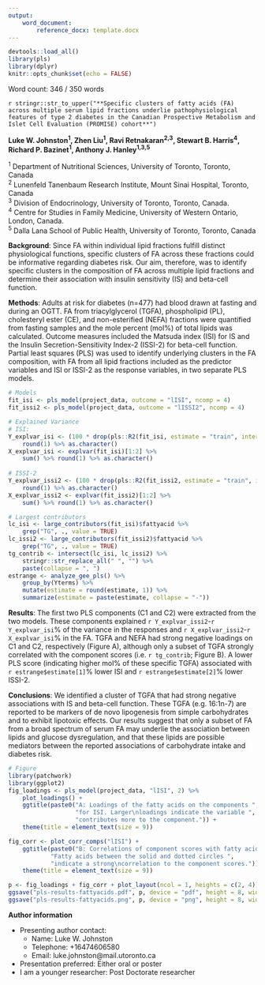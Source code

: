 ```yaml
---
output: 
    word_document:
        reference_docx: template.docx
---
```


```r
devtools::load_all()
library(pls)
library(dplyr)
knitr::opts_chunk$set(echo = FALSE)
```

Word count: 346 / 350 words

`r stringr::str_to_upper("**Specific clusters of fatty acids (FA) across multiple serum lipid fractions underlie pathophysiological features of type 2 diabetes in the Canadian Prospective Metabolism and Islet Cell Evaluation (PROMISE) cohort**")`

**Luke W. Johnston^1^, Zhen Liu^1^, Ravi Retnakaran^2,3^, Stewart B. Harris^4^, Richard P. Bazinet^1^, Anthony J. Hanley^1,3,5^**

| ^1^ Department of Nutritional Sciences, University of Toronto, Toronto, Canada
| ^2^ Lunenfeld Tanenbaum Research Institute, Mount Sinai Hospital, Toronto, Canada
| ^3^ Division of Endocrinology, University of Toronto, Toronto, Canada.
| ^4^ Centre for Studies in Family Medicine, University of Western Ontario, London, Canada.
| ^5^ Dalla Lana School of Public Health, University of Toronto, Toronto, Canada

**Background**: 
Since FA within individual lipid fractions fulfill distinct
physiological functions, specific clusters of FA across these fractions could be informative 
regarding diabetes risk. Our aim, therefore, was to identify specific clusters in the 
composition of FA across multiple lipid fractions and determine their association with insulin sensitivity
(IS) and beta-cell function.

**Methods**: 
Adults at risk for diabetes (n=477) had blood drawn at fasting and during an OGTT. FA from
triacylglycerol (TGFA), phospholipid (PL), cholesteryl ester (CE), and non-esterified
(NEFA) fractions were quantified from fasting samples and the mole percent
(mol%) of total lipids was calculated. Outcome measures included the Matsuda index
(ISI) for IS and the Insulin Secretion-Sensitivity Index-2 (ISSI-2) for
beta-cell function. Partial least squares (PLS) was used to identify underlying
clusters in the FA composition, with FA from all lipid fractions included as the
predictor variables and ISI or ISSI-2 as the response variables, in two
separate PLS models.

```r
# Models
fit_isi <- pls_model(project_data, outcome = "lISI", ncomp = 4) 
fit_issi2 <- pls_model(project_data, outcome = "lISSI2", ncomp = 4) 

# Explained Variance
# ISI:
Y_explvar_isi <- (100 * drop(pls::R2(fit_isi, estimate = "train", intercept = FALSE)$val))[2] %>% 
    round(1) %>% as.character()
X_explvar_isi <- explvar(fit_isi)[1:2] %>% 
    sum() %>% round(1) %>% as.character()
    
# ISSI-2
Y_explvar_issi2 <- (100 * drop(pls::R2(fit_issi2, estimate = "train", intercept = FALSE)$val))[2] %>% 
    round(1) %>% as.character()
X_explvar_issi2 <- explvar(fit_issi2)[1:2] %>% 
    sum() %>% round(1) %>% as.character()

# Largest contributors
lc_isi <- large_contributors(fit_isi)$fattyacid %>% 
    grep("TG", ., value = TRUE)
lc_issi2 <- large_contributors(fit_issi2)$fattyacid %>% 
    grep("TG", ., value = TRUE) 
tg_contrib <- intersect(lc_isi, lc_issi2) %>% 
    stringr::str_replace_all(" ", "") %>% 
    paste(collapse = ", ")
estrange <- analyze_gee_pls() %>% 
    group_by(Yterms) %>% 
    mutate(estimate = round(estimate, 1)) %>% 
    summarize(estimate = paste(estimate, collapse = "-"))
```

**Results**:
The first two PLS components (C1 and C2) were extracted from the two models. These components
explained `r Y_explvar_issi2`-`r Y_explvar_isi`% of the variance in the
responses and `r X_explvar_issi2`-`r X_explvar_isi`% in the FA. TGFA and NEFA had 
strong negative loadings on C1 and C2, respectively (Figure A),
although only a subset of TGFA strongly correlated with the component scores
(i.e. `r tg_contrib`; Figure B). A lower PLS score 
(indicating higher mol% of these specific TGFA)
associated with `r estrange$estimate[1]`% lower ISI and `r estrange$estimate[2]`% lower ISSI-2.

**Conclusions**:
We identified a cluster of TGFA that had strong negative associations with IS
and beta-cell function. These TGFA (e.g. 16:1n-7) are
reported to be markers of de novo lipogenesis from simple carbohydrates and 
to exhibit lipotoxic effects. Our results suggest that
only a subset of FA from a broad spectrum of serum FA may underlie the association
between lipids and glucose dysregulation, and that these lipids are possible
mediators between the reported associations of carbohydrate intake and diabetes
risk.

```r
# Figure
library(patchwork)
library(ggplot2)
fig_loadings <- pls_model(project_data, "lISI", 2) %>% 
    plot_loadings() +
    ggtitle(paste0("A: Loadings of the fatty acids on the components ", 
                   "for ISI. Larger\nloadings indicate the variable ",
                   "contributes more to the component.")) +
    theme(title = element_text(size = 9))

fig_corr <- plot_corr_comps("lISI") +
    ggtitle(paste0("B: Correlations of component scores with fatty acid values for ISI.\n", 
            "Fatty acids between the solid and dotted circles ",
            "indicate a strong\ncorrelation to the component scores.")) +
    theme(title = element_text(size = 9))

p <- fig_loadings + fig_corr + plot_layout(ncol = 1, heights = c(2, 4))
ggsave("pls-results-fattyacids.pdf", p, device = "pdf", height = 8, width = 5.25)
ggsave("pls-results-fattyacids.png", p, device = "png", height = 8, width = 5.25, dpi = "print")
```


**Author information**

- Presenting author contact:
    - Name: Luke W. Johnston
    - Telephone: +16474606580
    - Email: luke.johnston@mail.utoronto.ca
- Presentation preferred: Either oral or poster
- I am a younger researcher: Post Doctorate researcher

